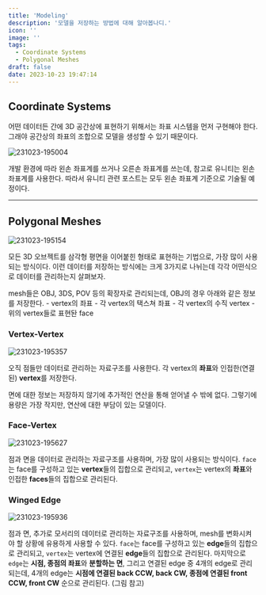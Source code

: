 ```yaml
---
title: 'Modeling'
description: '모델을 저장하는 방법에 대해 알아봅나디.'
icon: ''
image: ''
tags:
  - Coordinate Systems
  - Polygonal Meshes
draft: false
date: 2023-10-23 19:47:14
---
```


## Coordinate Systems

어떤 데이터든 간에 3D 공간상에 표현하기 위해서는 좌표 시스템을 먼저 구현해야 한다.
그래야 공간상의 좌표의 조합으로 모델을 생성할 수 있기 때문이다.

![231023-195004](/posts/mid_02/231023-195004.png)

개발 환경에 따라 왼손 좌표계를 쓰거나 오른손 좌표계를 쓰는데, 참고로 유니티는 왼손 좌표계를 사용한다.
따라서 유니티 관련 포스트는 모두 왼손 좌표계 기준으로 기술될 예정이다.

---

## Polygonal Meshes

![231023-195154](/posts/mid_02/231023-195154.png)

모든 3D 오브젝트를 삼각형 평면을 이어붙힌 형태로 표현하는 기법으로, 가장 많이 사용되는 방식이다.
이런 데이터를 저장하는 방식에는 크게 3가지로 나뉘는데 각각 어떤식으로 데이터를 관리하는지 살펴보자.

<tip>
  mesh들은 OBJ, 3DS, POV 등의 확장자로 관리되는데,
  OBJ의 경우 아래와 같은 정보를 저장한다.
  - vertex의 좌표
  - 각 vertex의 택스쳐 좌표
  - 각 vertex의 수직 vertex
  - 위의 vertex들로 표현돤 face
</tip>

### Vertex-Vertex

![231023-195357](/posts/mid_02/231023-195357.png)

오직 점들만 데이터로 관리하는 자료구조를 사용한다.
각 vertex의 **좌표**와 인접한(연결된) **vertex**를 저장한다.

면에 대한 정보는 저장하지 않기에 추가적인 연산을 통해 얻어낼 수 밖에 없다.
그렇기에 용량은 가장 작지만, 연산에 대한 부담이 있는 모델이다.

### Face-Vertex

![231023-195627](/posts/mid_02/231023-195627.png)

점과 면을 데이터로 관리하는 자료구조를 사용하며, 가장 많이 사용되는 방식이다.
`face`는 face를 구성하고 있는 **vertex**들의 집합으로 관리되고,
`vertex`는 vertex의 **좌표**와 인접한 **faces**들의 집합으로 관리된다.

### Winged Edge

![231023-195936](/posts/mid_02/231023-195936.png)

점과 면, 추가로 모서리의 데이터로 관리하는 자료구조를 사용하며, mesh를 변화시켜야 할 상황에 유용하게 사용할 수 있다.
`face`는 face를 구성하고 있는 **edge**들의 집합으로 관리되고,
`vertex`는 vertex에 연결된 **edge**들의 집합으로 관리된다.
마지막으로 `edge`는 **시점, 종점의 좌표**와 **분할하는 면**, 그리고 연결된 edge 중 4개의 edge로 관리되는데,
4개의 edge는 **시점에 연결된 back CCW, back CW, 종점에 연결된 front CCW, front CW** 순으로 관리된다. (그림 참고)